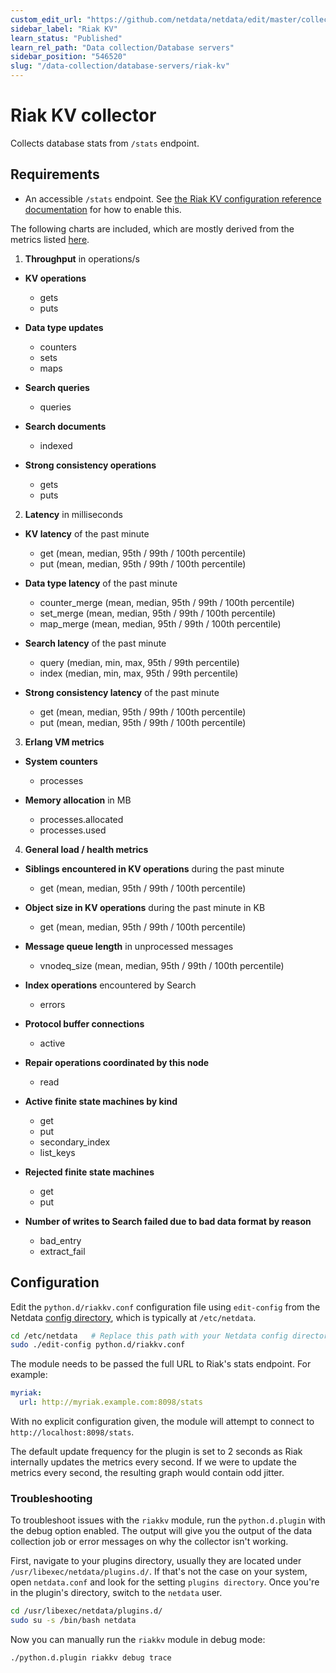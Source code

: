 ```yaml
---
custom_edit_url: "https://github.com/netdata/netdata/edit/master/collectors/python.d.plugin/riakkv/README.md"
sidebar_label: "Riak KV"
learn_status: "Published"
learn_rel_path: "Data collection/Database servers"
sidebar_position: "546520"
slug: "/data-collection/database-servers/riak-kv"
---
```



# Riak KV collector

Collects database stats from `/stats` endpoint.

## Requirements

-   An accessible `/stats` endpoint. See [the Riak KV configuration reference documentation](https://docs.riak.com/riak/kv/2.2.3/configuring/reference/#client-interfaces)
    for how to enable this.

The following charts are included, which are mostly derived from the metrics
listed
[here](https://docs.riak.com/riak/kv/latest/using/reference/statistics-monitoring/index.html#riak-metrics-to-graph).

1.  **Throughput** in operations/s

-   **KV operations**
    -   gets
    -   puts

-   **Data type updates**
    -   counters
    -   sets
    -   maps

-   **Search queries**
    -   queries

-   **Search documents**
    -   indexed

-   **Strong consistency operations**
    -   gets
    -   puts

2.  **Latency** in milliseconds

-   **KV latency** of the past minute
    -   get (mean, median, 95th / 99th / 100th percentile)
    -   put (mean, median, 95th / 99th / 100th percentile)

-   **Data type latency** of the past minute
    -   counter_merge (mean, median, 95th / 99th / 100th percentile)
    -   set_merge (mean, median, 95th / 99th / 100th percentile)
    -   map_merge (mean, median, 95th / 99th / 100th percentile)

-   **Search latency** of the past minute
    -   query (median, min, max, 95th / 99th percentile)
    -   index (median, min, max, 95th / 99th percentile)

-   **Strong consistency latency** of the past minute
    -   get (mean, median, 95th / 99th / 100th percentile)
    -   put (mean, median, 95th / 99th / 100th percentile)

3.  **Erlang VM metrics**

-   **System counters**
    -   processes

-   **Memory allocation** in MB
    -   processes.allocated
    -   processes.used

4.  **General load / health metrics**

-   **Siblings encountered in KV operations** during the past minute
    -   get (mean, median, 95th / 99th / 100th percentile)

-   **Object size in KV operations** during the past minute in KB
    -   get (mean, median, 95th / 99th / 100th percentile)

-   **Message queue length** in unprocessed messages
    -   vnodeq_size (mean, median, 95th / 99th / 100th percentile)

-   **Index operations** encountered by Search
    -   errors

-   **Protocol buffer connections**
    -   active

-   **Repair operations coordinated by this node**
    -   read

-   **Active finite state machines by kind**
    -   get
    -   put
    -   secondary_index
    -   list_keys

-   **Rejected finite state machines**
    -   get
    -   put

-   **Number of writes to Search failed due to bad data format by reason**
    -   bad_entry
    -   extract_fail

## Configuration

Edit the `python.d/riakkv.conf` configuration file using `edit-config` from the Netdata [config
directory](/docs/typical-netdata-agent-configurations/configuration), which is typically at `/etc/netdata`.

```bash
cd /etc/netdata   # Replace this path with your Netdata config directory, if different
sudo ./edit-config python.d/riakkv.conf
```

The module needs to be passed the full URL to Riak's stats endpoint.
For example:

```yaml
myriak:
  url: http://myriak.example.com:8098/stats
```

With no explicit configuration given, the module will attempt to connect to
`http://localhost:8098/stats`.

The default update frequency for the plugin is set to 2 seconds as Riak
internally updates the metrics every second. If we were to update the metrics
every second, the resulting graph would contain odd jitter.
### Troubleshooting

To troubleshoot issues with the `riakkv` module, run the `python.d.plugin` with the debug option enabled. The 
output will give you the output of the data collection job or error messages on why the collector isn't working.

First, navigate to your plugins directory, usually they are located under `/usr/libexec/netdata/plugins.d/`. If that's 
not the case on your system, open `netdata.conf` and look for the setting `plugins directory`. Once you're in the 
plugin's directory, switch to the `netdata` user.

```bash
cd /usr/libexec/netdata/plugins.d/
sudo su -s /bin/bash netdata
```

Now you can manually run the `riakkv` module in debug mode:

```bash
./python.d.plugin riakkv debug trace
```

